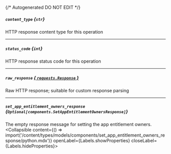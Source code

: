 {/* Autogenerated DO NOT EDIT  */}

##### `content_type` *{`str`}*
HTTP response content type for this operation

---
##### `status_code` *{`int`}*
HTTP response status code for this operation

---
##### `raw_response` [*{ `requests.Response` }*](https://requests.readthedocs.io/en/latest/api/#requests.Response)
Raw HTTP response; suitable for custom response parsing

---
##### `set_app_entitlement_owners_response` *{`Optional[components.SetAppEntitlementOwnersResponse]`}*
The empty response message for setting the app entitlement owners.
<Collapsible content={() => import('/content/types/models/components/set_app_entitlement_owners_response/python.mdx')} openLabel={Labels.showProperties} closeLabel={Labels.hideProperties}>
</Collapsible>


